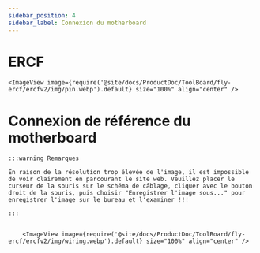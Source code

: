 ```yaml
---
sidebar_position: 4
sidebar_label: Connexion du motherboard
---
```


# ERCF

    <ImageView image={require('@site/docs/ProductDoc/ToolBoard/fly-ercf/ercfv2/img/pin.webp').default} size="100%" align="center" />


# Connexion de référence du motherboard

    :::warning Remarques

    En raison de la résolution trop élevée de l'image, il est impossible de voir clairement en parcourant le site web. Veuillez placer le curseur de la souris sur le schéma de câblage, cliquer avec le bouton droit de la souris, puis choisir "Enregistrer l'image sous..." pour enregistrer l'image sur le bureau et l'examiner !!!

    :::


        <ImageView image={require('@site/docs/ProductDoc/ToolBoard/fly-ercf/ercfv2/img/wiring.webp').default} size="100%" align="center" />
